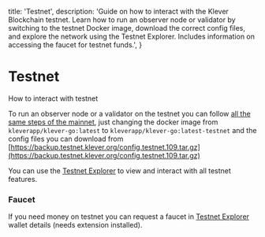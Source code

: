   title: 'Testnet',
  description:
    'Guide on how to interact with the Klever Blockchain testnet. Learn how to run an observer node or validator by switching to the testnet Docker image, download the correct config files, and explore the network using the Testnet Explorer. Includes information on accessing the faucet for testnet funds.',
}

# Testnet

How to interact with testnet

To run an observer node or a validator on the testnet you can follow [all the same steps of the mainnet](/node-operations#how-to-run-a-node), just changing the docker image from `kleverapp/klever-go:latest` to `kleverapp/klever-go:latest-testnet` and the config files you can download from [https://backup.testnet.klever.org/config.testnet.109.tar.gz](https://backup.testnet.klever.org/config.testnet.109.tar.gz)

You can use the [Testnet Explorer](https://testnet.kleverscan.org/) to view and interact with all testnet features.

### Faucet

If you need money on testnet you can request a faucet in [Testnet Explorer](https://testnet.kleverscan.org/) wallet details (needs extension installed).